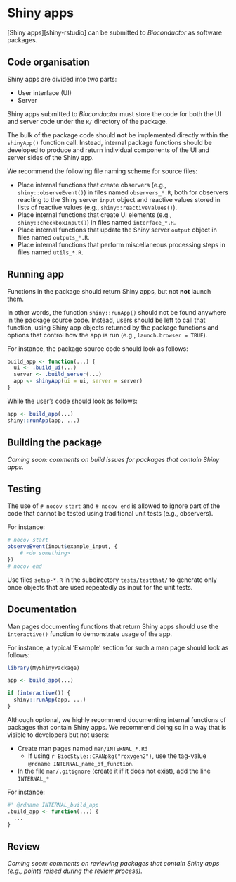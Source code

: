 # Shiny apps {#shiny}

[Shiny apps][shiny-rstudio] can be submitted to _Bioconductor_ as software packages.

## Code organisation

Shiny apps are divided into two parts:

- User interface (UI)
- Server

Shiny apps submitted to _Bioconductor_ must store the <i class="fab fa-r-project"></i> code for both the UI and server code under the `R/` directory of the package.

The bulk of the package code should **not** be implemented directly within the `shinyApp()` function call.
Instead, internal package functions should be developed to produce and return individual components of the UI and server sides of the Shiny app.

We recommend the following file naming scheme for source files:

- Place internal functions that create observers (e.g., `shiny::observeEvent()`) in files named `observers_*.R`,
  both for observers reacting to the Shiny server `input` object and reactive values stored in lists of reactive values (e.g., `shiny::reactiveValues()`).
- Place internal functions that create UI elements (e.g., `shiny::checkboxInput()`) in files named `interface_*.R`.
- Place internal functions that update the Shiny server `output` object in files named `outputs_*.R`.
- Place internal functions that perform miscellaneous processing steps in files named `utils_*.R`.

## Running app

Functions in the package should return Shiny apps, but not **not** launch them.

In other words, the function `shiny::runApp()` should not be found anywhere in the package source code.
Instead, users should be left to call that function, using Shiny app objects returned by the package functions and options that control how the app is run (e.g., `launch.browser = TRUE`).

For instance, the package source code should look as follows:

```r
build_app <- function(...) {
  ui <- .build_ui(...)
  server <- .build_server(...)
  app <- shinyApp(ui = ui, server = server)
}
```

While the user's code should look as follows:

```r
app <- build_app(...)
shiny::runApp(app, ...)
```

## Building the package

_Coming soon: comments on build issues for packages that contain Shiny apps._

## Testing

The use of `# nocov start` and `# nocov end` is allowed to ignore part of the code that cannot be tested using traditional unit tests (e.g., observers).

For instance:

```r
# nocov start
observeEvent(input$example_input, {
    # <do something>
})
# nocov end
```

Use files `setup-*.R` in the subdirectory `tests/testthat/` to generate only once objects that are used repeatedly as input for the unit tests.

## Documentation

Man pages documenting functions that return Shiny apps should use the `interactive()` function to demonstrate usage of the app.

For instance, a typical 'Example' section for such a man page should look as follows:

```r
library(MyShinyPackage)

app <- build_app(...)

if (interactive()) {
  shiny::runApp(app, ...)
}
```

Although optional, we highly recommend documenting internal functions of packages that contain Shiny apps.
We recommend doing so in a way that is visible to developers but not users:

- Create man pages named `man/INTERNAL_*.Rd`
  + If using `r BiocStyle::CRANpkg("roxygen2")`, use the tag-value `@rdname INTERNAL_name_of_function`.
- In the file `man/.gitignore` (create it if it does not exist), add the line `INTERNAL_*`

For instance:

```r
#' @rdname INTERNAL_build_app
.build_app <- function(...) {
  ...
}
```

## Review

_Coming soon: comments on reviewing packages that contain Shiny apps (e.g., points raised during the review process)._
